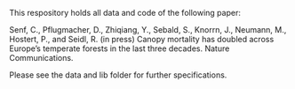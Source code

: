 This respository holds all data and code of the following paper:

Senf, C., Pflugmacher, D., Zhiqiang, Y., Sebald, S., Knorrn, J., Neumann, M., Hostert, P., and Seidl, R. (in press) Canopy mortality has doubled across Europe’s temperate forests in the last three decades. Nature Communications.

Please see the data and lib folder for further specifications.